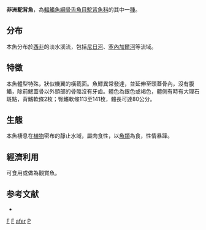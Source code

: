 {{Speciesbox
| taxon = Papyrocranus afer
| status = LC
| status_system = IUCN3.1
| binomial_authority = [[Günther|Günther]], 1868
| synonyms = *''Notopterus afer''<br /><small>Günther, 1868</small>
*''Papyrochranus afer''<br /><small>Günther, 1868</small>
*''Paryrocranus afer''<br /><small>Günther, 1868</small>
}}

'''非洲駝背魚'''，為[[輻鰭魚綱|輻鰭魚綱]][[骨舌魚目|骨舌魚目]][[駝背魚科|駝背魚科]]的其中一[[種|種]]。

==分布==
本魚分布於[[西非|西非]]的淡水溪流，包括[[尼日河|尼日河]]、[[塞內加爾河|塞內加爾河]]等流域。

==特徵==
本魚體型特殊，狀似機翼的橫截面。魚鰾異常發達，並延伸至頭蓋骨內，沒有腹鰭，除前鰓蓋骨以外頭部的骨骼沒有牙齒。體色為銀色或褐色，體側有時有大理石斑點，背鰭軟條2枚；臀鰭軟條113至141枚，體長可達80公分。

==生態==
本魚棲息在[[植物|植物]]密布的靜止水域，屬肉食性，以[[魚類|魚類]]為食，性情暴躁。

==經濟利用==
可食用或做為觀賞魚。

==参考文献==
*{{FishBase_species|genus=Papyrocranus|species=afer|year=2011|month=12}}

{{taxonbar}}

[[Category:觀賞魚|F]]
[[Category:食用鱼|F]]
[[Category:駝背魚屬|afer]]
[[Category:1868年描述的魚類|P]]